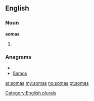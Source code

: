 ==English==

===Noun===
'''somas'''

# {{plural of|[[soma]]}}

===Anagrams===
* {{alphagram|amoss}}
* [[Samos#English|Samos]]

[[Category:English plurals]]

[[ar:somas]]
[[my:somas]]
[[no:somas]]
[[pt:somas]]